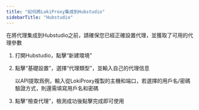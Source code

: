 ```yaml
---
title: "如何將LokiProxy集成到Hubstudio"
sidebarTitle: "Hubstudio"
---
```


在將代理集成到Hubstudio之前，請確保您已經正確設置代理，並獲取了可用的代理參數

1. 打開Hubstudio，點擊“新建環境”
2. 點擊“基礎設置”，選擇“代理類型”，並輸入自己的代理信息

   以API提取爲例，輸入從LokiProxy複製的主機和端口，若選擇的用戶名/密碼驗證方式，則還需填寫用戶名和密碼
3. 點擊“檢查代理”，檢測成功後點擊完成即可使用